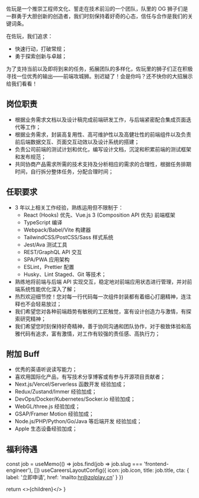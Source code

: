 


<NextSeo title="前端攻城狮" />

佐玩是一个推崇工程师文化、誓走在技术前沿的一个团队，队里的 OG 狮子们是一群勇于大胆创新的创造者，我们时刻保持着好奇的心态，信任与合作是我们的关键词条。

在佐玩，我们追求：

- 快速行动，打破常规；
- 勇于探索创新与卓越；

为了支持当前以及即将到来的任务，拓展团队的多样化，佐玩里的狮子们正在积极寻找一位优秀的输出——前端攻城狮。别迟疑了！会是你吗？还不快你的大招展示给我们看看！

## 岗位职责

- 根据业务需求文档以及设计稿完成前端研发工作，与后端紧密配合集成页面迭代等工作；
- 根据业务需求，封装高复用性、高可维护性以及高健壮性的前端组件以及负责前后端数据交互、页面交互动效以及设计系统的搭建；
- 负责公司前端的测试计划和优化，编写设计文档，沉淀和积累前端的测试框架和发布规范；
- 共同协商产品需求所需的技术支持及分析相应的需求的合理性，根据任务排期时间，自行拆分整体任务，分配合理时间；

## 任职要求

- 3 年以上相关工作经验，熟练运用但不限制于：
  - React (Hooks) 优先、Vue.js 3 (Composition API 优先) 前端框架
  - TypeScript 编译
  - Webpack/Babel/Vite 构建器
  - TailwindCSS/PostCSS/Sass 样式系统
  - Jest/Ava 测试工具
  - REST/GraphQL API 交互
  - SPA/PWA 应用架构
  - ESLint，Prettier 配置
  - Husky、Lint Staged、Git 等技术；
- 熟练地将前端与后端 API 实现交互，稳定地对前端应用状态进行管理，并对前端系统性能优化深入了解；
- 热烈欢迎细节控！您对每一行代码每一次组件封装都有着细心打磨精神，连注释也不会轻易放过；
- 我们希望您对各种前端趋势有敏税的工匠触觉，富有设计创造力与激情，有探索研究精神；
- 我们希望您时刻保持好奇精神，善于协同沟通和团队协作，对于极致体验和高雅代码有追求，富有激情，对工作有较强的责任感、高执行力；

## 附加 Buff

- 优秀的英语听说读写能力；
- 喜欢用国际化产品，有写技术分享博客或有参与开源项目贡献者；
- Next.js/Vercel/Serverless 函数开发 经验加成；
- Redux/Zustand/Immer 经验加成；
- DevOps/Docker/Kubernetes/Socker.io 经验加成；
- WebGL/three.js 经验加成；
- GSAP/Framer Motion 经验加成；
- Node.js/PHP/Python/Go/Java 等后端开发 经验加成；
- Apple 生态设备经验加成；

## 福利待遇

<Benefits />
<ApplyNow />

  const job = useMemo(() => jobs.find(job => job.slug === 'frontend-engineer'), [])
  useCareersLayoutConfig({
    icon: job.icon,
    title: job.title,
    cta: { label: '立即申请', href: 'mailto:hr@zolplay.cn' }
  })

return <>{children}</>
}
